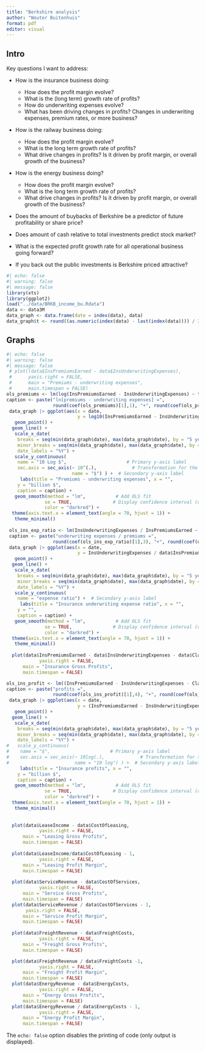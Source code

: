 ```yaml
---
title: "Berkshire analysis"
author: "Wouter Buitenhuis"
format: pdf
editor: visual
---
```


## Intro

Key questions I want to address:

-   How is the insurance business doing:

    -   How does the profit margin evolve?
    -   What is the (long term) growth rate of profits?
    -   How do underwriting expenses evolve?
    -   What has been driving changes in profits? Changes in underwriting expenses, premium rates, or more business?

-   How is the railway business doing:

    -   How does the profit margin evolve?
    -   What is the long term growth rate of profits?
    -   What drive changes in profits? Is it driven by profit margin, or overall growth of the business?

-   How is the energy business doing?

    -   How does the profit margin evolve?
    -   What is the long term growth rate of profits?
    -   What drive changes in profits? Is it driven by profit margin, or overall growth of the business?

-   Does the amount of buybacks of Berkshire be a predictor of future profitability or share price?

-   Does amount of cash relative to total investments predict stock market?

-   What is the expected profit growth rate for all operational business going forward?

-   If you back out the public investments is Berkshire priced attractive?

```r
#| echo: false
#| warning: false
#| message: false
library(xts)
library(ggplot2)
load("../data/BRKB_income_bu.Rdata")
data <- data3M
data_graph <- data.frame(date = index(data), data)
data_graph$t <- round((as.numeric(index(data) - last(index(data)))) / 365.25, digits = 2)

```

## Graphs

```r
#| echo: false
#| warning: false
#| message: false
 # plot((data$InsPremiumsEarned - data$InsUnderwritingExpenses),
 #      yaxis.right = FALSE,
 #      main = "Premiums - underwriting expenses",
 #      main.timespan = FALSE)
ols_premiums <- lm(log(InsPremiumsEarned - InsUnderwritingExpenses) ~ t, data = data_graph)
caption <- paste("ln[premiums - underwriting expenses] =", 
                 round(coef(ols_premiums)[1],1), "+", round(coef(ols_premiums)[2],3), "t")
 data_graph |> ggplot(aes(x = date, 
                          y = log10(InsPremiumsEarned - InsUnderwritingExpenses))) +
   geom_point() + 
  geom_line() +
   scale_x_date(
    breaks = seq(min(data_graph$date), max(data_graph$date), by = "5 year"),
    minor_breaks = seq(min(data_graph$date), max(data_graph$date), by = "year"),
    date_labels = "%Y") + 
   scale_y_continuous(
    name = "10 Log $",                      # Primary y-axis label
    sec.axis = sec_axis(~ 10^(.),             # Transformation for the secondary y-axis
                        name = "$") ) +  # Secondary y-axis label
     labs(title = "Premiums - underwriting expenses", x = "",
    y = "billion $",
    caption = caption) +
   geom_smooth(method = "lm",           # Add OLS fit
              se = TRUE,               # Display confidence interval (optional)
              color = "darkred") +  
  theme(axis.text.x = element_text(angle = 70, hjust = 1)) + 
   theme_minimal() 
  
 ols_ins_exp_ratio <- lm(InsUnderwritingExpenses / InsPremiumsEarned ~ t, data = data_graph)
 caption <- paste("underwriting expenses / premiums =", 
                 round(coef(ols_ins_exp_ratio)[1],3), "+", round(coef(ols_ins_exp_ratio)[2],4), "t")
 data_graph |> ggplot(aes(x = date, 
                          y = InsUnderwritingExpenses / data$InsPremiumsEarned)) +
   geom_point() + 
  geom_line() +
   scale_x_date(
    breaks = seq(min(data_graph$date), max(data_graph$date), by = "5 year"),
    minor_breaks = seq(min(data_graph$date), max(data_graph$date), by = "year"),
    date_labels = "%Y") + 
   scale_y_continuous(
    name = "expense ratio") +  # Secondary y-axis label
     labs(title = "Insurance underwriting expense ratio", x = "",
    y = "",
    caption = caption) +
   geom_smooth(method = "lm",           # Add OLS fit
              se = TRUE,               # Display confidence interval (optional)
              color = "darkred") +  
  theme(axis.text.x = element_text(angle = 70, hjust = 1)) + 
   theme_minimal() 
  
  plot(data$InsPremiumsEarned - data$InsUnderwritingExpenses - data$ClaimsPropertyLiability - data$PolicyHolderBenefits,
            yaxis.right = FALSE,
      main = "Insurance Gross Profits",
      main.timespan = FALSE)

ols_ins_profit <- lm((InsPremiumsEarned - InsUnderwritingExpenses - ClaimsPropertyLiability- PolicyHolderBenefits)/ 10^9 ~ t, data = data_graph)
caption <- paste("profits =", 
                 round(coef(ols_ins_profit)[1],4), "+", round(coef(ols_ins_profit)[2],4), "t")
 data_graph |> ggplot(aes(x = date, 
                          y = (InsPremiumsEarned - InsUnderwritingExpenses - ClaimsPropertyLiability - PolicyHolderBenefits)/ 10^9)) +
   geom_point() + 
  geom_line() +
   scale_x_date(
    breaks = seq(min(data_graph$date), max(data_graph$date), by = "5 year"),
    minor_breaks = seq(min(data_graph$date), max(data_graph$date), by = "year"),
    date_labels = "%Y") + 
#   scale_y_continuous(
#    name = "$",                      # Primary y-axis label
#    sec.axis = sec_axis(~ 10log(.),             # Transformation for the secondary y-axis
#                        name = "10 log") ) +  # Secondary y-axis label
     labs(title = "Insurance profits", x = "",
    y = "billion $",
    caption = caption) +
   geom_smooth(method = "lm",           # Add OLS fit
              se = TRUE,               # Display confidence interval (optional)
              color = "darkred") +  
  theme(axis.text.x = element_text(angle = 70, hjust = 1)) + 
   theme_minimal() 
    
    
  plot(data$LeaseIncome - data$CostOfLeasing,
            yaxis.right = FALSE,
      main = "Leasing Gross Profits",
      main.timespan = FALSE)
  
  plot(data$LeaseIncome/data$CostOfLeasing - 1,
            yaxis.right = FALSE,
      main = "Leasing Profit Margin",
      main.timespan = FALSE)
  
  plot(data$ServiceRevenue - data$CostOfServices,
            yaxis.right = FALSE,
      main = "Service Gross Profits",
      main.timespan = FALSE)
  plot(data$ServiceRevenue / data$CostOfServices - 1,
       yaxis.right = FALSE,
      main = "Service Profit Margin",
      main.timespan = FALSE)
  
  plot(data$FreightRevenue - data$FreightCosts,
            yaxis.right = FALSE,
      main = "Freight Gross Profits",
      main.timespan = FALSE)

  plot(data$FreightRevenue / data$FreightCosts -1,
            yaxis.right = FALSE,
      main = "Freight Profit Margin",
      main.timespan = FALSE)
  plot(data$EnergyRevenue - data$EnergyCosts,
            yaxis.right = FALSE,
      main = "Energy Gross Profits",
      main.timespan = FALSE)
  plot(data$EnergyRevenue / data$EnergyCosts - 1,
            yaxis.right = FALSE,
      main = "Energy Profit Margin",
      main.timespan = FALSE)
```

The `echo: false` option disables the printing of code (only output is displayed).
